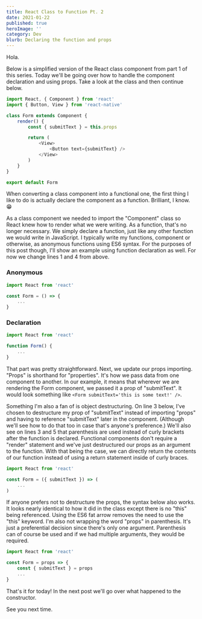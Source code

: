 ```yaml
---
title: React Class to Function Pt. 2
date: 2021-01-22
published: true
heroImage: ''
category: Dev
blurb: Declaring the function and props
---
```


Hola.

Below is a simplified version of the React class component from part 1 of this series. Today we'll be going over how to handle the component declaration and using props. Take a look at the class and then continue below.

```js
import React, { Component } from 'react'
import { Button, View } from 'react-native'

class Form extends Component {
    render() {
        const { submitText } = this.props

        return (
            <View>
                <Button text={submitText} />
            </View>
        )
    }
}

export default Form
```

When converting a class component into a functional one, the first thing I like to do is actually declare the component as a function. Brilliant, I know. :grin:

As a class component we needed to import the "Component" class so React knew how to render what we were writing. As a function, that's no longer necessary. We simply declare a function, just like any other function we would write in JavaScript. I typically write my functions, component or otherwise, as anonymous functions using ES6 syntax. For the purposes of this post though, I'll show an example using function declaration as well.
For now we change lines 1 and 4 from above.

### Anonymous
```js
import React from 'react'

const Form = () => {
    ...
}
```

### Declaration
```js
import React from 'react'

function Form() {
    ...
}
```

That part was pretty straightforward. Next, we update our props importing. "Props" is shorthand for "properties". It's how we pass data from one component to another. In our example, it means that wherever we are rendering the Form component, we passed it a prop of "submitText". It would look something like `<Form submitText='this is some text!' />`. 

Something I'm also a fan of is object destructuring. On line 3 below, I've chosen to destructure my prop of "submitText" instead of importing "props" and having to reference "submitText" later in the component. (Although we'll see how to do that too in case that's anyone's preference.) We'll also see on lines 3 and 5 that parenthesis are used instead of curly brackets after the function is declared. Functional components don't require a "render" statement and we've just destructured our props as an argument to the function. With that being the case, we can directly return the contents of our function instead of using a return statement inside of curly braces.

```js
import React from 'react'

const Form = ({ submitText }) => (
    ...
)
```

If anyone prefers not to destructure the props, the syntax below also works. It looks nearly identical to how it did in the class except there is no "this" being referenced. Using the ES6 fat arrow removes the need to use the "this" keyword. I'm also not wrapping the word "props" in parenthesis. It's just a preferential decision since there's only one argument. Parenthesis can of course be used and if we had multiple arguments, they would be required.

```js
import React from 'react'

const Form = props => {
    const { submitText } = props
    ...
}
```

That's it for today! In the next post we'll go over what happened to the constructor.

See you next time.

